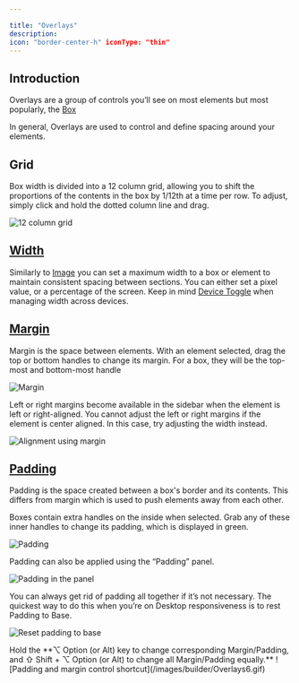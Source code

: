 ```yaml
---

title: "Overlays"
description: 
icon: "border-center-h" iconType: "thin"
---
```


## Introduction

Overlays are a group of controls you’ll see on most elements but most popularly, the [Box](product/toolbar/box.mdx)

In general, Overlays are used to control and define spacing around your elements.

## Grid

Box width is divided into a 12 column grid, allowing you to shift the proportions of the contents in the box by 1/12th at a time per row. To adjust, simply click and hold the dotted column line and drag.

![12 column grid](/images/builder/Overlays.gif)

## [Width](product/component/property-controls/width.mdx)

Similarly to [Image](product/toolbar/image.mdx) you can set a maximum width to a box or element to maintain consistent spacing between sections. You can either set a pixel value, or a percentage of the screen. Keep in mind [Device Toggle](product/canvas/device-toggle.mdx) when managing width across devices.

## [Margin](product/component/property-controls/margin.mdx)

Margin is the space between elements. With an element selected, drag the top or bottom handles to change its margin. For a box, they will be the top-most and bottom-most handle

![Margin](/images/builder/Overlays1.gif)

Left or right margins become available in the sidebar when the element is left or right-aligned. You cannot adjust the left or right margins if the element is center aligned. In this case, try adjusting the width instead.

![Alignment using margin](/images/builder/Overlays2.gif)

## [Padding](product/component/property-controls/padding.mdx)

Padding is the space created between a box's border and its contents. This differs from margin which is used to push elements away from each other.

Boxes contain extra handles on the inside when selected. Grab any of these inner handles to change its padding, which is displayed in green.

![Padding](/images/builder/Overlays3.gif)

Padding can also be applied using the “Padding” panel.

![Padding in the panel](/images/builder/Overlays4.gif)

You can always get rid of padding all together if it’s not necessary. The quickest way to do this when you’re on Desktop responsiveness is to rest Padding to Base.

![Reset padding to base](/images/builder/Overlays5.gif)

<Note>
Hold the **⌥ Option (or Alt) key to change corresponding Margin/Padding, and ⇧ Shift  + ⌥ Option (or Alt) to change all Margin/Padding equally.**

</Note>
![Padding and margin control shortcut](/images/builder/Overlays6.gif)
